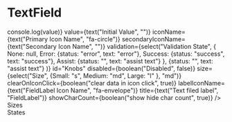 

# TextField
<Meta title="Components/Text Field" />

<Story name="Sandbox">
    <div style={{"width": "35%", "margin": "0 auto"}}>
        <InputField
            autoFocus={boolean("Autofocus", true)}
            placeholder={text("Placeholder", "default placeholder")}
            debounceRate={number("Debounce Rate (see console log)", 0)}
            onChange={(value) => console.log(value)}
            value={text("Initial Value", "")}
            iconName={text("Primary Icon Name", "fa-circle")}
            secondaryIconName={text("Secondary Icon Name", "")}
            validation={select("Validation State", {
                None: null,
                Error: {status: "error", text: "error"},
                Success: {status: "success", text: "success"},
                Assist: {status: "", text: "assist text"}
                },
                {status: "", text: "assist text"}
            )}
            id="Knobs"
            disabled={boolean("Disabled", false)}
            size={select("Size", {Small: "s", Medium: "md", Large: "l" }, "md")}
            clearOnIconClick={boolean("clear data in icon click", true)}
            labelIconName={text("FieldLabel Icon Name", "fa-envelope")}
            title={text("Text filed label", "FieldLabel")}
            showCharCount={boolean("show hide char count", true)}
        />
    </div>
</Story>

<Story name="Text Field">
    <StoryWrapper>
        <Divider />
         <div className="story-title">Sizes</div>
        <FlexLayout>
            <ComponentStateDescription title="Small - 32px"/>
            <div className="width-35">
                <InputField id="_1" placeholder="Placeholder text" />
            </div>
        </FlexLayout>
        <FlexLayout>
            <ComponentStateDescription title="Medium - 40px" />
            <div className="width-35">
                <InputField id="_2" placeholder="Placeholder text" size="md" />
            </div>
        </FlexLayout>
        <FlexLayout>
            <ComponentStateDescription  title="Large - 48px"/>
            <div className="width-35">
                <InputField id="_3" placeholder="Placeholder text" size="l"/>
            </div>
        </FlexLayout>
        <Divider />
         <div className="story-title">States</div>
        <FlexLayout>
            <ComponentStateDescription title="Disabled"/>
            <div className="width-35">
                <InputField id="_5" disabled placeholder="Placeholder text" size="md"/>
            </div>
        </FlexLayout>
            <FlexLayout>
                <ComponentStateDescription title="With Icon" />
                <div className="width-35">
                    <InputField id="_4"  iconName="fa-star" placeholder="Placeholder text" size="md" value="initial value"/>
                </div>
            </FlexLayout>
        <FlexLayout>
            <ComponentStateDescription title="Active/Focus" />
            <div className="width-35">
                <InputField id="_6" autoFocus placeholder="Placeholder text" size="md"/>
            </div>
        </FlexLayout>
        <FlexLayout>
            <ComponentStateDescription title="All Good" />
            <div style={{"width": "35%", "marginRight": "5%"}}>
                <InputField id="_7" iconName="fa-check" validation={{"status": "success"}} placeholder="Placeholder text" size="md"/>
            </div>
            <div className="width-35">
                <InputField showCharCount id="_7" iconName="fa-check" validation={{"status": "success", "text": "good job!"}} placeholder="Placeholder text" size="md"/>
            </div>
        </FlexLayout>
        <FlexLayout>
            <ComponentStateDescription title="Error" />
            <div style={{"width": "35%", "marginRight": "5%"}}>
                <InputField id="_8" iconName="fa-exclamation-circle"  validation={{"status": "error"}} placeholder="Placeholder text" size="md"/>
            </div>
            <div className="width-35">
                <InputField id="_8" showCharCount iconName="fa-exclamation-circle"  validation={{"status": "error", "text": "try again"}} placeholder="Placeholder text" size="md"/>
            </div>
        </FlexLayout>
        <FlexLayout>
                <ComponentStateDescription title="With FieldLabel"/>
            <div className="width-35">
                <InputField id="_9" title="Title" placeholder="Placeholder text" size="md"/>
            </div>
        </FlexLayout>
        <FlexLayout>
                <ComponentStateDescription title="With FieldLabel and Icon"/>
            <div style={{"width": "35%", "marginRight": "5%"}}>
                <InputField id="_10" title="Title" labelIconName="fa-envelope" placeholder="Placeholder text" size="md"/>
            </div>
            <div className="width-35">
                <InputField id="_10" title="Title" labelIconName="fa-envelope" placeholder="Placeholder text" size="md" validation={{text: "Assist text"}}/>
            </div>
        </FlexLayout>
    </StoryWrapper>
</Story>

